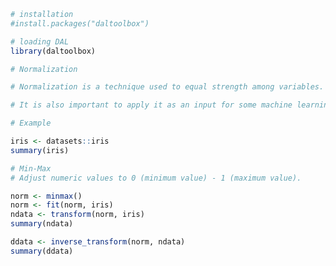 ```r
# installation 
#install.packages("daltoolbox")

# loading DAL
library(daltoolbox) 
```

```r
# Normalization

# Normalization is a technique used to equal strength among variables. 

# It is also important to apply it as an input for some machine learning methods. 

# Example

iris <- datasets::iris  
summary(iris)
```

```r
# Min-Max 
# Adjust numeric values to 0 (minimum value) - 1 (maximum value).

norm <- minmax()
norm <- fit(norm, iris)
ndata <- transform(norm, iris)
summary(ndata)
```

```r
ddata <- inverse_transform(norm, ndata)
summary(ddata)
```

